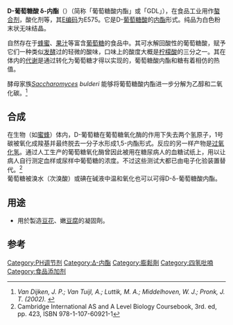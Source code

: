 {{distinguish|葡萄糖醛酸内酯}}
{{chembox
| Verifiedfields = changed
| Watchedfields = changed
| verifiedrevid = 461121308
| Reference = <ref>{{Merck13th|4469}}.</ref><ref>Beil. '''18''', V, 5, 11</ref>
| Name = <small>D</small>-Gluconic acid δ-lactone
| ImageFileL1 = Glucono-delta-lactone-2D-skeletal.png
| ImageFileR1 = D-glucono-delta-lactone-3D-balls.png
| IUPACName = (3''R'',4''S'',5''S'',6''R'')-3,4,5-trihydroxy-6-(hydroxymethyl)tetrahydro-2''H''-pyran-2-one
| OtherNames=<small>D</small>-Glucono-1,5-lactone
|Section1={{Chembox Identifiers
| UNII_Ref = {{fdacite|correct|FDA}}
| ChEMBL_Ref = {{ebicite|changed|EBI}}
| ChEMBL = 1200829
| UNII = WQ29KQ9POT
| KEGG_Ref = {{keggcite|correct|kegg}}
| KEGG = D04332
| InChI = 1/C6H10O6/c7-1-2-3(8)4(9)5(10)6(11)12-2/h2-5,7-10H,1H2/t2-,3-,4+,5-/m1/s1
| InChIKey = PHOQVHQSTUBQQK-SQOUGZDYBO
| StdInChI_Ref = {{stdinchicite|correct|chemspider}}
| StdInChI = 1S/C6H10O6/c7-1-2-3(8)4(9)5(10)6(11)12-2/h2-5,7-10H,1H2/t2-,3-,4+,5-/m1/s1
| StdInChIKey_Ref = {{stdinchicite|correct|chemspider}}
| StdInChIKey = PHOQVHQSTUBQQK-SQOUGZDYSA-N
| CASNo = 90-80-2
| CASNo_Ref = {{cascite|correct|CAS}}
| EC_number = 202-016-5
| ChemSpiderID_Ref = {{chemspidercite|correct|chemspider}}
| ChemSpiderID = 6760
| PubChem = 736
| DrugBank_Ref = {{drugbankcite|correct|drugbank}}
| DrugBank = DB04564
| ChEBI_Ref = {{ebicite|correct|EBI}}
| ChEBI = 16217
| SMILES = C([C@@H]1[C@H]([C@@H]([C@H](C(=O)O1)O)O)O)O
}}
|Section2={{Chembox Properties
| C=6 | H=10 | O=6
| Appearance =
| Density =
| MeltingPt =
| BoilingPt =
| Solubility =
  }}
|Section3={{Chembox Hazards
| MainHazards =
| FlashPt =
| AutoignitionPt =
  }}
}}
'''D-葡萄糖酸 δ-内酯'''（{{lang-en|Glucono delta-lactone}}）（简称「葡萄糖酸内酯」或「GDL」），在食品工业用作[[螯合剂|螯合剂]]，酸化剂等，其[[E编码|E编码]]为E575。它是D-[[葡萄糖酸|葡萄糖酸]]的[[内酯|内酯]]形式。纯品为白色粉末状无味结晶。

自然存在于[[蜂蜜|蜂蜜]]、[[果汁|果汁]]等富含[[葡萄糖|葡萄糖]]的食品中。其可水解回酸性的葡萄糖酸，赋予它们一种类似[[发酵|发酵]]过的轻微的酸味，口味上的酸度大概是[[柠檬酸|柠檬酸]]的三分之一。其在体内的[[代谢|代谢]]是通过转化为葡萄糖才得以实现的，葡萄糖酸内酯和糖有着相仿的热值。

酵母家族''[[酵母屬|Saccharomyces]] bulderi'' 能够将葡萄糖酸内酯进一步分解为乙醇和二氧化碳。<ref><cite class="citation journal">Van Dijken, J. P.; Van Tuijl, A.; Luttik, M. A.; Middelhoven, W. J.; Pronk, J. T. (2002). </cite></ref>

== 合成 ==
在生物（如[[蜜蜂|蜜蜂]]）体内，D-葡萄糖在葡萄糖氧化酶的作用下失去两个氢原子，1号碳被氧化成羧基并最终脱去一分子水形成1,5-内酯形式。反应的另一样产物是[[过氧化氢|过氧化氢]]。通过人工生产的葡萄糖氧化酶曾因此被用在糖尿病人的血糖试纸上，用以让病人自行测定血样或尿样中葡萄糖的浓度。不过这些测试大都已由电子化验装置替代。<ref>Cambridge International AS and A Level Biology Coursebook, 3rd. ed, pp. 423, ISBN 978-1-107-60921-1</ref><br />

葡萄糖被溴水（次溴酸）或碘在碱液中温和氧化也可以可得D-δ-葡萄糖酸内酯。

==用途==
*用於製造[[豆花|豆花]]、嫩[[豆腐|豆腐]]的凝固劑。

== 参考 ==
{{Reflist}}
[[Category:PH调节剂|Category:PH调节剂]]
[[Category:Δ-内酯|Category:Δ-内酯]]
[[Category:膨鬆劑|Category:膨鬆劑]]
[[Category:四氢吡喃|Category:四氢吡喃]]
[[Category:食品添加剂|Category:食品添加剂]]